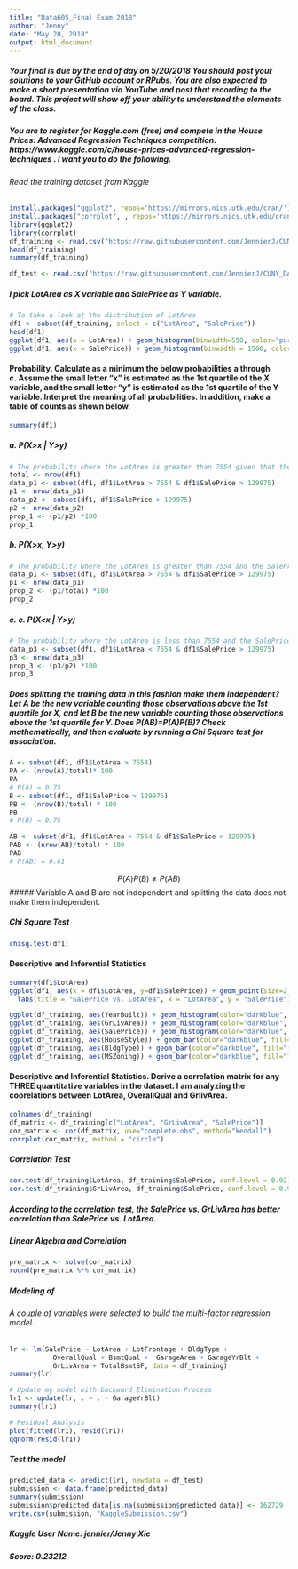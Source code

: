 ---
title: "Data605_Final Exam 2018"
author: "Jenny"
date: "May 20, 2018"
output: html_document
---





##### Your final is due by the end of day on 5/20/2018 You should post your solutions to your GitHub account or RPubs. You are also expected to make a short presentation via YouTube and post that recording to the board. This project will show off your ability to understand the elements of the class.
##### You are to register for Kaggle.com (free) and compete in the House Prices: Advanced Regression Techniques competition. https://www.kaggle.com/c/house-prices-advanced-regression-techniques . I want you to do the following.

###### Read the training dataset from Kaggle 

```{r}
install.packages("ggplot2", repos='https://mirrors.nics.utk.edu/cran/')
install.packages("corrplot", , repos='https://mirrors.nics.utk.edu/cran/')
library(ggplot2)
library(corrplot)
df_training <- read.csv("https://raw.githubusercontent.com/JennierJ/CUNY_DATA_605/master/Final_Exam/train.csv")
head(df_training)
summary(df_training)

df_test <- read.csv("https://raw.githubusercontent.com/JennierJ/CUNY_DATA_605/master/Final_Exam/test.csv")

```
##### I pick LotArea as X variable and SalePrice as Y variable.
```{r, ggplot}
# To take a look at the distribution of LotArea
df1 <- subset(df_training, select = c("LotArea", "SalePrice"))
head(df1)
ggplot(df1, aes(x = LotArea)) + geom_histogram(binwidth=550, color="purple")
ggplot(df1, aes(x = SalePrice)) + geom_histogram(binwidth = 1500, color="purple")
```
#### Probability. Calculate as a minimum the below probabilities a through c. Assume the small letter "x" is estimated as the 1st quartile of the X variable, and the small letter "y" is estimated as the 1st quartile of the Y variable. Interpret the meaning of all probabilities. In addition, make a table of counts as shown below.
```{r}
summary(df1)
```
##### a. P(X>x | Y>y)
```{r}
# The probability where the LotArea is greater than 7554 given that the SalePrice is greater than the 129975.
total <- nrow(df1)
data_p1 <- subset(df1, df1$LotArea > 7554 & df1$SalePrice > 129975)
p1 <- nrow(data_p1)
data_p2 <- subset(df1, df1$SalePrice > 129975)
p2 <- nrow(data_p2)
prop_1 <- (p1/p2) *100
prop_1
```
##### b. P(X>x, Y>y)
```{r}
# The probability where the LotArea is greater than 7554 and the SalePrice is greater than the 129975.
data_p1 <- subset(df1, df1$LotArea > 7554 & df1$SalePrice > 129975)
p1 <- nrow(data_p1)
prop_2 <- (p1/total) *100
prop_2
```
##### c. c. P(X<x | Y>y)
```{r}
# The probability where the LotArea is less than 7554 and the SalePrice is greater than the 129975.
data_p3 <- subset(df1, df1$LotArea < 7554 & df1$SalePrice > 129975)
p3 <- nrow(data_p3)
prop_3 <- (p3/p2) *100
prop_3
```
##### Does splitting the training data in this fashion make them independent? Let A be the new variable counting those observations above the 1st quartile for X, and let B be the new variable counting those observations above the 1st quartile for Y. Does P(AB)=P(A)P(B)? Check mathematically, and then evaluate by running a Chi Square test for association.
```{r}
A <- subset(df1, df1$LotArea > 7554)
PA <- (nrow(A)/total)* 100
PA
# P(A) = 0.75
B <- subset(df1, df1$SalePrice > 129975)
PB <- (nrow(B)/total) * 100
PB
# P(B) = 0.75

AB <- subset(df1, df1$LotArea > 7554 & df1$SalePrice > 129975)
PAB <- (nrow(AB)/total) * 100
PAB
# P(AB) = 0.61
```
$$
P(A)P(B)\neq P(AB)
$$
##### Variable A and B are not independent and splitting the data does not make them independent.

##### Chi Square Test
```{r}
chisq.test(df1)
```

#### Descriptive and Inferential Statistics
```{r}
summary(df1$LotArea)
ggplot(df1, aes(x = df1$LotArea, y=df1$SalePrice)) + geom_point(size=2, shape = 18, color="blue") +
  labs(title = "SalePrice vs. LotArea", x = "LotArea", y = "SalePrice")

ggplot(df_training, aes(YearBuilt)) + geom_histogram(color="darkblue", fill="lightblue")
ggplot(df_training, aes(GrLivArea)) + geom_histogram(color="darkblue", fill="lightblue")
ggplot(df_training, aes(SalePrice)) + geom_histogram(color="darkblue", fill="lightblue")
ggplot(df_training, aes(HouseStyle)) + geom_bar(color="darkblue", fill="lightblue")
ggplot(df_training, aes(BldgType)) + geom_bar(color="darkblue", fill="lightblue")
ggplot(df_training, aes(MSZoning)) + geom_bar(color="darkblue", fill="lightblue")
```
#### Descriptive and Inferential Statistics. Derive a correlation matrix for any THREE quantitative variables in the dataset. I am analyzing the coorelations between LotArea, OverallQual and GrlivArea.
```{r}
colnames(df_training)
df_matrix <- df_training[c("LotArea", "GrLivArea", "SalePrice")]
cor_matrix <- cor(df_matrix, use="complete.obs", method="kendall")
corrplot(cor_matrix, method = "circle")
```
##### Correlation Test
```{r}
cor.test(df_training$LotArea, df_training$SalePrice, conf.level = 0.92)
cor.test(df_training$GrLivArea, df_training$SalePrice, conf.level = 0.92)
```
##### According to the correlation test, the SalePrice vs. GrLivArea has better correlation than SalePrice vs. LotArea.

##### Linear Algebra and Correlation
```{r}
pre_matrix <- solve(cor_matrix)
round(pre_matrix %*% cor_matrix)
```


##### Modeling of 
###### A couple of variables were selected to build the multi-factor regression model. 
```{r}
lr <- lm(SalePrice ~ LotArea + LotFrontage + BldgType +
           OverallQual + BsmtQual +  GarageArea + GarageYrBlt + 
           GrLivArea + TotalBsmtSF, data = df_training)
summary(lr)

# Update my model with backward Elimination Process
lr1 <- update(lr, . ~ . - GarageYrBlt)
summary(lr1)

# Residual Analysis
plot(fitted(lr1), resid(lr1))
qqnorm(resid(lr1))
```

##### Test the model
```{r}
predicted_data <- predict(lr1, newdata = df_test)
submission <- data.frame(predicted_data)
summary(submission)
submission$predicted_data[is.na(submission$predicted_data)] <- 162729
write.csv(submission, "KaggleSubmission.csv")
```
##### Kaggle User Name: jennier/Jenny Xie
##### Score: 0.23212

